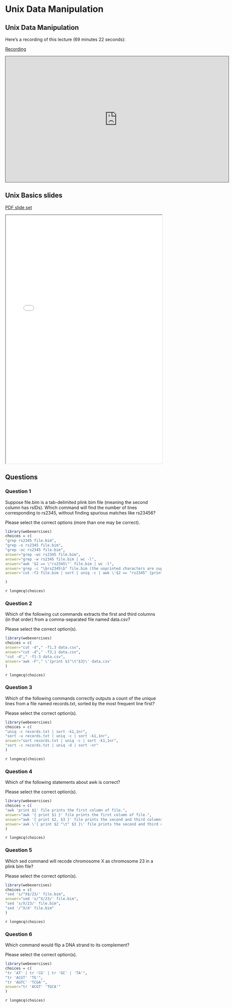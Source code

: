 # Unix Data Manipulation

## Unix Data Manipulation

Here's a recording of this lecture (69 minutes 22 seconds):

[Recording](https://pitt.hosted.panopto.com/Panopto/Pages/Viewer.aspx?id=12821816-9291-498a-b965-b1fd01281ecc){.external target="_blank"}

<iframe credentialless src="https://pitt.hosted.panopto.com/Panopto/Pages/Embed.aspx?id=12821816-9291-498a-b965-b1fd01281ecc&amp;autoplay=false&amp;offerviewer=true&amp;showtitle=true&amp;showbrand=true&amp;captions=true&amp;interactivity=all" height="405" width="720" style="border: 1px solid #464646;" allowfullscreen allow="autoplay">

</iframe>

## Unix Basics slides

[PDF slide set](pdfs/unix_data_manipulation.pdf){target="_blank"}

<iframe width="100%" height="800" src="pdfs/unix_data_manipulation.pdf">

</iframe>

## Questions

### Question 1

Suppose file.bim is a tab-delimited plink bim file (meaning the second column has rsIDs). Which command will find the number of lines corresponding to rs2345, without finding spurious matches like rs23456?

Please select the correct options (more than one may be correct).

```r
library(webexercises)
choices = c(
"grep rs2345 file.bim",
"grep -o rs2345 file.bim",
"grep -oc rs2345 file.bim",
answer="grep -wc rs2345 file.bim",
answer="grep -w rs2345 file.bim | wc -l",
answer="awk '$2 == \"rs2345\"' file.bim | wc -l",
answer='grep -c "\brs2345\b" file.bim (the unprinted characters are supposed to be word boundaries, i.e., backslash-b)',
answer='cut -f2 file.bim | sort | uniq -c | awk \'$2 == "rs2345" {print $1}\''

)
```

`r longmcq(choices)`

### Question 2

Which of the following cut commands extracts the first and third columns (in that order) from a comma-separated file named data.csv?

Please select the correct option(s).

```r
library(webexercises)
choices = c(
answer="cut -d"," -f1,3 data.csv",
answer="cut -d"," -f3,1 data.csv",
"cut -d"," -f1-3 data.csv",
answer='awk -F"," \'{print $1"\t"$3}\' data.csv'
)
```

`r longmcq(choices)`

### Question 3

Which of the following commands correctly outputs a count of the unique lines from a file named records.txt, sorted by the most frequent line first?

Please select the correct option(s).

```r
library(webexercises)
choices = c(
"uniq -c records.txt | sort -k1,1nr",
"sort -u records.txt | uniq -c | sort -k1,1nr",
answer="sort records.txt | uniq -c | sort -k1,1nr",
"sort -c records.txt | uniq -d | sort -nr"
)
```

`r longmcq(choices)`

### Question 4

Which of the following statements about awk is correct?

Please select the correct option(s).

```r
library(webexercises)
choices = c(
"awk 'print $1' file prints the first column of file.",
answer="awk '{ print $1 }' file prints the first column of file.",
answer="awk '{ print $2, $3 }' file prints the second and third columns, separated by a space.",
answer='awk \'{ print $2 "\t" $3 }\' file prints the second and third columns, separated by a tab.'
)
```

`r longmcq(choices)`

### Question 5

Which sed command will recode chromosome X as chromosome 23 in a plink bim file?

Please select the correct option(s).

```r
library(webexercises)
choices = c(
"sed 's/^X$/23/' file.bim",
answer="sed 's/^X/23/' file.bim",
"sed 's/X/23/' file.bim",
"sed '/^X/d' file.bim"
)
```

`r longmcq(choices)`

### Question 6

Which command would flip a DNA strand to its complement?

Please select the correct option(s).

```r
library(webexercises)
choices = c(
"tr 'AT' | tr 'CG' | tr 'GC' | 'TA'",
"tr 'ACGT' 'TG'",
"tr 'AGTC' 'TCGA'",
answer="tr 'ACGT' 'TGCA'"
)
```

`r longmcq(choices)`